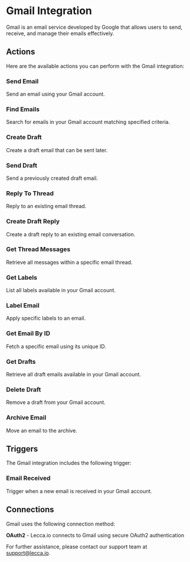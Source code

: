 
# Gmail Integration

Gmail is an email service developed by Google that allows users to send, receive, and manage their emails effectively.

## Actions

Here are the available actions you can perform with the Gmail integration:

<Steps>

### Send Email

Send an email using your Gmail account.

### Find Emails

Search for emails in your Gmail account matching specified criteria.

### Create Draft

Create a draft email that can be sent later.

### Send Draft

Send a previously created draft email.

### Reply To Thread

Reply to an existing email thread.

### Create Draft Reply

Create a draft reply to an existing email conversation.

### Get Thread Messages

Retrieve all messages within a specific email thread.

### Get Labels

List all labels available in your Gmail account.

### Label Email

Apply specific labels to an email.

### Get Email By ID

Fetch a specific email using its unique ID.

### Get Drafts

Retrieve all draft emails available in your Gmail account.

### Delete Draft

Remove a draft from your Gmail account.

### Archive Email

Move an email to the archive.

</Steps>

## Triggers

The Gmail integration includes the following trigger:

### Email Received

Trigger when a new email is received in your Gmail account.

## Connections

Gmail uses the following connection method:

**OAuth2** - Lecca.io connects to Gmail using secure OAuth2 authentication

For further assistance, please contact our support team at [support@lecca.io](mailto:support@lecca.io).
